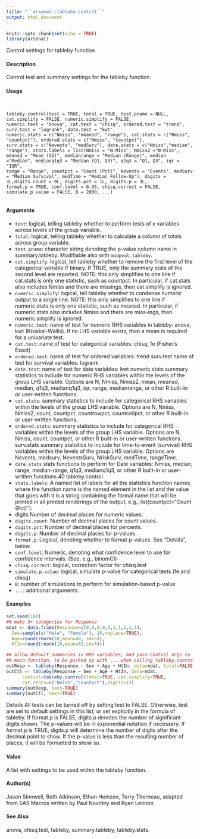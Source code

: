 ```yaml
---
title: "``arsenal::tableby.control``"
output: html_document
---
```


```r
knitr::opts_chunk$set(echo = TRUE)
library(arsenal)
```



Control settings for tableby function

#### Description

Control test and summary settings for the tableby function.

#### Usage
<pre><code>

tableby.control(test = TRUE, total = TRUE, test.pname = NULL, cat.simplify = FALSE, numeric.simplify = FALSE,
numeric.test = "anova", cat.test = "chisq", ordered.test = "trend", surv.test = "logrank", date.test = "kwt",
numeric.stats = c("Nmiss", "meansd", "range"), cat.stats = c("Nmiss", "countpct"), ordered.stats = c("Nmiss", "countpct"),
surv.stats = c("Nevents", "medSurv"), date.stats = c("Nmiss","median", "range"), stats.labels = list(Nmiss = "N-Miss", Nmiss2 ="N-Miss", meansd = "Mean (SD)", medianrange = "Median (Range)", median ="Median", medianq1q3 = "Median (Q1, Q3)", q1q3 = "Q1, Q3", iqr = "IQR",
range = "Range", countpct = "Count (Pct)", Nevents = "Events", medSurv = "Median Survival", medTime = "Median Follow-Up"), digits = 3L,digits.count = 0L, digits.pct = 1L, digits.p = 3L,
format.p = TRUE, conf.level = 0.95, chisq.correct = FALSE, simulate.p.value = FALSE, B = 2000, ...)

</code></pre>
#### Arguments

* ``test``:  logical, telling tableby whether to perform tests of x variables across levels of the group variable.
* ``total``:  logical, telling tableby whether to calculate a column of totals across group variable.
* ``test.pname``:  character string denoting the p-value column name in summary.tableby. Modifiable also with ``modpval.tableby``.
* ``cat.simplify``: logical, tell tableby whether to remove the first level of the categorical variable if binary. If TRUE, only the summary stats of the second level are reported.
NOTE: this only simplifies to one line if cat.stats is only one statistic, such as countpct. In particular, if cat.stats also includes Nmiss and there are
missings, then cat.simplify is ignored.
* ``numeric.simplify``: logical, tell tableby whether to condense numeric output to a single line. NOTE:
this only simplifies to one line if numeric.stats is only one statistic, such as meansd. In particular, if numeric.stats also includes Nmiss and there are miss-ings, then numeric.simplify is ignored.
* ``numeric.test``:  name of test for numeric RHS variables in tableby: anova, kwt (Kruskal-Wallis). If no LHS variable exists, then a mean is required for a univariate
test.
* ``cat.test``: name of test for categorical variables: chisq, fe (Fisher’s Exact)
* ``ordered.test ``:  name of test for ordered variables: trend surv.test name of test for survival variables: logrank
* ``date.test``: name of test for date variables: kwt numeric.stats summary statistics to include for numeric RHS variables within the levels of the
group LHS variable. Options are N, Nmiss, Nmiss2, mean, meansd, median, q1q3, medianq1q3, iqr, range, medianrange, or other R built-in or user-written
functions.
* ``cat.stats ``:   summary statistics to include for categorical RHS variables within the levels of the group LHS variable. Options are N, Nmiss, Nmiss2, count, countpct,
countrowpct, countcellpct, or other R built-in or user-written functions.
* ``ordered.stats``: summary statistics to include for categorical RHS variables within the levels of the group LHS variable. Options are N, Nmiss, count, countpct, or other R
built-in or user-written functions.
surv.stats summary statistics to include for time-to-event (survival) RHS variables within the levels of the group LHS variable. Options are Nevents, medsurv, NeventsSurv,
NriskSurv, medTime, rangeTime.
* ``date.stats`` stats functions to perform for Date variables: Nmiss, median, range, median-range, q1q3, medianq1q3, or other R built-in or user-written functions.40
tableby.control
* ``stats.labels``: A named list of labels for all the statistics function names, where the function name is the named element in the list and the value that goes with it is a string
containing the formal name that will be printed in all printed renderings of the output, e.g., list(countpct="Count (Pct)").
* digits Number of decimal places for numeric values.
* ``digits.count``: Number of decimal places for count values.
* ``digits.pct``: Number of decimal places for percents.
* ``digits.p``: Number of decimal places for p-values.
* ``format.p``: Logical, denoting whether to format p-values. See "Details", below.
* ``conf.level``: Numeric, denoting what confidence level to use for confidence intervals. (See, e.g., binomCI)
* ``chisq.correct``: logical, correction factor for chisq.test
* ``simulate.p.value``: logical, simulate p-value for categorical tests (fe and chisq)
* ``B``: number of simulations to perform for simulation-based p-value
* ``... ``: additional arguments.


#### Examples
```r
set.seed(100)
## make 3+ categories for Response
mdat <- data.frame(Response=c(0,0,0,0,0,1,1,1,1,1),
  Sex=sample(c("Male", "Female"), 10,replace=TRUE),
  Age=round(rnorm(10,mean=40, sd=5)),
  HtIn=round(rnorm(10,mean=65,sd=5)))

## allow default summaries in RHS variables, and pass control args to
## main function, to be picked up with ... when calling tableby.control
outResp <- tableby(Response ~ Sex + Age + HtIn, data=mdat, total=FALSE, test=TRUE)
outCtl <- tableby(Response ~ Sex + Age + HtIn, data=mdat,
      control=tableby.control(total=TRUE, cat.simplify=TRUE,
      cat.stats=c("Nmiss","countpct"),digits=1))
summary(outResp, text=TRUE)
summary(outCtl, text=TRUE)

```

Details
All tests can be turned off by setting test to FALSE. Otherwise, test are set to default settings in this list, or set explicitly in the formula of tableby.
If format.p is FALSE, digits.p denotes the number of significant digits shown. The p-values will be in exponential notation if necessary. If format.p is TRUE, digits.p will determine the number
of digits after the decimal point to show. If the p-value is less than the resulting number of places, it will be formatted to show so.

#### Value

A list with settings to be used within the tableby function.

#### Author(s)
Jason Sinnwell, Beth Atkinson, Ethan Heinzen, Terry Therneau, adapted from SAS Macros written
by Paul Novotny and Ryan Lennon

#### See Also
anova, chisq.test, tableby, summary.tableby, tableby.stats.
